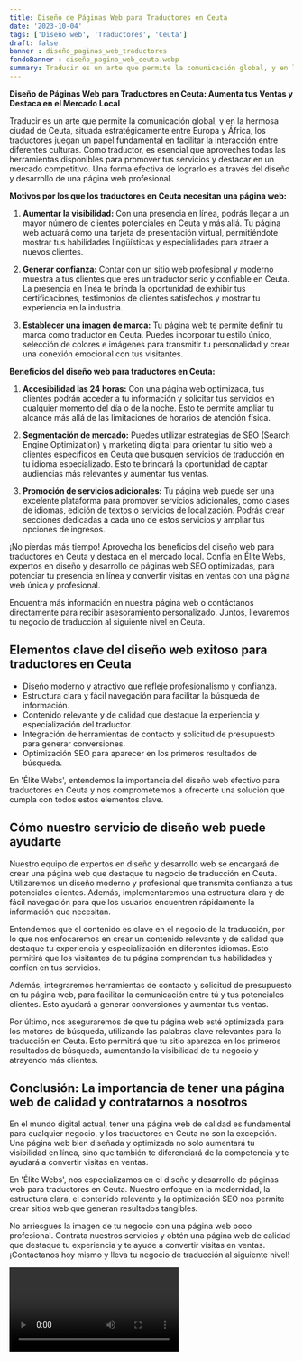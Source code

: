 ```yaml
---
title: Diseño de Páginas Web para Traductores en Ceuta
date: '2023-10-04'
tags: ['Diseño web', 'Traductores', 'Ceuta']
draft: false
banner : diseño_paginas_web_traductores
fondoBanner : diseño_pagina_web_ceuta.webp
summary: Traducir es un arte que permite la comunicación global, y en la hermosa ciudad de Ceuta, situada estratégicamente entre Europa y África, los traductores juegan un papel fundamental en facilitar la interacción entre diferentes culturas. Como traductor, es esencial que aproveches todas las herramientas disponibles para promover tus servicios y destacar en un mercado competitivo. Una forma efectiva de lograrlo es a través del diseño y desarrollo de una página web profesional.
---
```


**Diseño de Páginas Web para Traductores en Ceuta: Aumenta tus Ventas y Destaca en el Mercado Local**

Traducir es un arte que permite la comunicación global, y en la hermosa ciudad de Ceuta, situada estratégicamente entre Europa y África, los traductores juegan un papel fundamental en facilitar la interacción entre diferentes culturas. Como traductor, es esencial que aproveches todas las herramientas disponibles para promover tus servicios y destacar en un mercado competitivo. Una forma efectiva de lograrlo es a través del diseño y desarrollo de una página web profesional.

**Motivos por los que los traductores en Ceuta necesitan una página web:**

1. **Aumentar la visibilidad:** Con una presencia en línea, podrás llegar a un mayor número de clientes potenciales en Ceuta y más allá. Tu página web actuará como una tarjeta de presentación virtual, permitiéndote mostrar tus habilidades lingüísticas y especialidades para atraer a nuevos clientes.

2. **Generar confianza:** Contar con un sitio web profesional y moderno muestra a tus clientes que eres un traductor serio y confiable en Ceuta. La presencia en línea te brinda la oportunidad de exhibir tus certificaciones, testimonios de clientes satisfechos y mostrar tu experiencia en la industria.

3. **Establecer una imagen de marca:** Tu página web te permite definir tu marca como traductor en Ceuta. Puedes incorporar tu estilo único, selección de colores e imágenes para transmitir tu personalidad y crear una conexión emocional con tus visitantes.

**Beneficios del diseño web para traductores en Ceuta:**

1. **Accesibilidad las 24 horas:** Con una página web optimizada, tus clientes podrán acceder a tu información y solicitar tus servicios en cualquier momento del día o de la noche. Esto te permite ampliar tu alcance más allá de las limitaciones de horarios de atención física.

2. **Segmentación de mercado:** Puedes utilizar estrategias de SEO (Search Engine Optimization) y marketing digital para orientar tu sitio web a clientes específicos en Ceuta que busquen servicios de traducción en tu idioma especializado. Esto te brindará la oportunidad de captar audiencias más relevantes y aumentar tus ventas.

3. **Promoción de servicios adicionales:** Tu página web puede ser una excelente plataforma para promover servicios adicionales, como clases de idiomas, edición de textos o servicios de localización. Podrás crear secciones dedicadas a cada uno de estos servicios y ampliar tus opciones de ingresos.

¡No pierdas más tiempo! Aprovecha los beneficios del diseño web para traductores en Ceuta y destaca en el mercado local. Confía en Élite Webs, expertos en diseño y desarrollo de páginas web SEO optimizadas, para potenciar tu presencia en línea y convertir visitas en ventas con una página web única y profesional.

Encuentra más información en nuestra página web o contáctanos directamente para recibir asesoramiento personalizado. Juntos, llevaremos tu negocio de traducción al siguiente nivel en Ceuta.

<GifSeo />

<Cta />

## Elementos clave del diseño web exitoso para traductores en Ceuta

- Diseño moderno y atractivo que refleje profesionalismo y confianza.
- Estructura clara y fácil navegación para facilitar la búsqueda de información.
- Contenido relevante y de calidad que destaque la experiencia y especialización del traductor.
- Integración de herramientas de contacto y solicitud de presupuesto para generar conversiones.
- Optimización SEO para aparecer en los primeros resultados de búsqueda.

En 'Élite Webs', entendemos la importancia del diseño web efectivo para traductores en Ceuta y nos comprometemos a ofrecerte una solución que cumpla con todos estos elementos clave. 

## Cómo nuestro servicio de diseño web puede ayudarte

Nuestro equipo de expertos en diseño y desarrollo web se encargará de crear una página web que destaque tu negocio de traducción en Ceuta. Utilizaremos un diseño moderno y profesional que transmita confianza a tus potenciales clientes. Además, implementaremos una estructura clara y de fácil navegación para que los usuarios encuentren rápidamente la información que necesitan.

Entendemos que el contenido es clave en el negocio de la traducción, por lo que nos enfocaremos en crear un contenido relevante y de calidad que destaque tu experiencia y especialización en diferentes idiomas. Esto permitirá que los visitantes de tu página comprendan tus habilidades y confíen en tus servicios.

Además, integraremos herramientas de contacto y solicitud de presupuesto en tu página web, para facilitar la comunicación entre tú y tus potenciales clientes. Esto ayudará a generar conversiones y aumentar tus ventas.

Por último, nos aseguraremos de que tu página web esté optimizada para los motores de búsqueda, utilizando las palabras clave relevantes para la traducción en Ceuta. Esto permitirá que tu sitio aparezca en los primeros resultados de búsqueda, aumentando la visibilidad de tu negocio y atrayendo más clientes.

## Conclusión: La importancia de tener una página web de calidad y contratarnos a nosotros

En el mundo digital actual, tener una página web de calidad es fundamental para cualquier negocio, y los traductores en Ceuta no son la excepción. Una página web bien diseñada y optimizada no solo aumentará tu visibilidad en línea, sino que también te diferenciará de la competencia y te ayudará a convertir visitas en ventas.

En 'Élite Webs', nos especializamos en el diseño y desarrollo de páginas web para traductores en Ceuta. Nuestro enfoque en la modernidad, la estructura clara, el contenido relevante y la optimización SEO nos permite crear sitios web que generan resultados tangibles.

No arriesgues la imagen de tu negocio con una página web poco profesional. Contrata nuestros servicios y obtén una página web de calidad que destaque tu experiencia y te ayude a convertir visitas en ventas. ¡Contáctanos hoy mismo y lleva tu negocio de traducción al siguiente nivel!

<Video />

<CtaBot job='Traductores' city='Ceuta'/>

<Gmaps query='Ceuta+españa+maps' />
